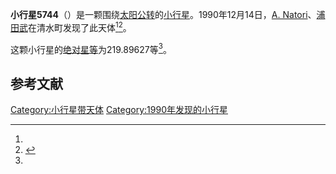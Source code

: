 {{Infobox planet
| bgcolour = #FFFFC0
| name = 5744 Yorimasa
| symbol = 
| image = 
| caption = 
| discovery = yes
| discovery_ref = 
| discoverer = [[A._Natori|A. Natori]]、[[浦田武|浦田武]]
| discovery_site = [[清水町|清水町]] 
| discovered = 1990年12月14日
| designations = yes
| mp_name = 
| named_after = 
| alt_names = 1990 XP/ 1983 TM2 / 1991 AG
| mp_category = [[主带小行星|主带小行星]]
| orbit_ref = <ref name="a">[http://ssd.jpl.nasa.gov/sbdb.cgi?sstr=5744 5744 Yorimasa] {{Wayback|url=http://ssd.jpl.nasa.gov/sbdb.cgi?sstr=5744 |date=20210720210835 }}，小行星數據庫瀏覽器（JPL Small-Body Database Browser）－[[美国国家航空航天局|美国国家航空航天局]]喷气推进实验室</ref>
| epoch = 2456400.5 (2013年4月18日更新)
| aphelion = {{convert|2.5303151|AU|km|3|abbr=on|lk=out}}
| perihelion = {{convert|1.9114479|AU|km|3|abbr=on}}
| semimajor = {{convert|2.2208815|AU|km|3|abbr=on}}
| eccentricity = 0.1393292
| period = 1208.889245 [[日|日]]<br />3.31[[儒略年|儒略年]]
| avg_speed = 
| inclination = 4.84091
| asc_node = 188.78715
| mean_anomaly = 
| arg_peri = 219.89627
| satellites = 
| physical_characteristics = yes
| dimensions = 
| mass = 
| density = 
| surface_grav = 
| escape_velocity = 
| sidereal_day = 
| axial_tilt = 
| pole_ecliptic_lat = 
| pole_ecliptic_lon = 
| albedo = 
| temperatures= 
| temp_name1 = 
| mean_temp_1 = 
| max_temp_1 = 
| temp_name2 = 
| max_temp_2 = 
| spectral_type = 
| abs_magnitude = 219.89627
}}

'''小行星5744'''（{{lang-en|5744 Yorimasa}}）是一颗围绕[[太阳|太阳]][[公转|公转]]的[[小行星|小行星]]。1990年12月14日，[[A._Natori|A. Natori]]、[[浦田武|浦田武]]在清水町发现了此天体<ref name="a" /><ref>{{cite news|title=小行星列表|url=http://cfa-www.harvard.edu/iau/lists/NumberedMPs.txt|accessdate=2013-07-08|newspaper=哈佛大学|archive-date=2008-05-17|archive-url=https://web.archive.org/web/20080517010638/http://cfa-www.harvard.edu/iau/lists/NumberedMPs.txt|dead-url=no}}</ref>。

这颗小行星的[[绝对星等|绝对星等]]为219.89627等<ref name="a" />。

==参考文献==
{{reflist}}
{{Minor Planet Number|[[小行星5743|小行星5743]]|[[小行星5745|小行星5745]]}}

{{小天体}}

[[Category:小行星带天体|Category:小行星带天体]]
[[Category:1990年发现的小行星|Category:1990年发现的小行星]]

{{asteroid-stub}}